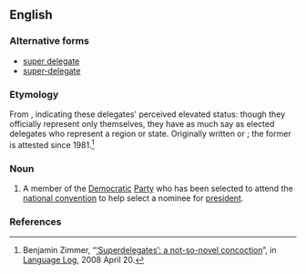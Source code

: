 {{wikipedia}}
==English==

===Alternative forms===
* [[super delegate]]
* [[super-delegate]]

===Etymology===
From {{prefix|super|delegate|lang=en}}, indicating these delegates' perceived elevated status: though they officially represent only themselves, they have as much say as elected delegates who represent a region or state. Originally written {{term|super-delegate}} or {{term|super delegate}}; the former is attested since 1981.<ref name="Language_Log_63">Benjamin Zimmer, “[http://languagelog.ldc.upenn.edu/nll/?p=63 ‘Superdelegates’: a not-so-novel concoction]”, in [[wikipedia:Language Log|Language Log]], 2008 April 20.</ref>

===Noun===
{{en-noun}}

# {{context|US|politics|lang=en}} A member of the [[Democratic]] [[political party|Party]] who has been selected to attend the [[national convention]] to help select a nominee for [[president]].

===References===
<references/>